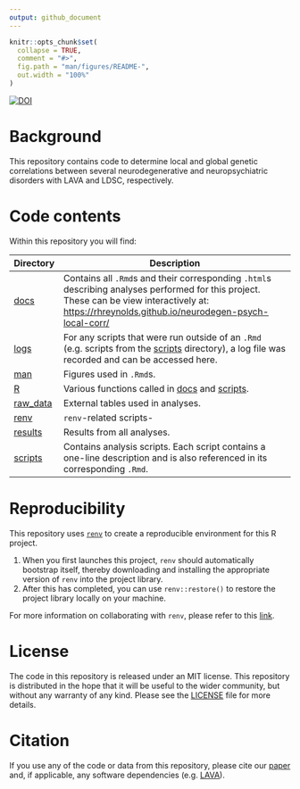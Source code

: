 ```yaml
---
output: github_document
---
```


<!-- README.md is generated from README.Rmd. Please edit that file -->

```r
knitr::opts_chunk$set(
  collapse = TRUE,
  comment = "#>",
  fig.path = "man/figures/README-",
  out.width = "100%"
)
```

<!-- badges: start -->
[![DOI](https://zenodo.org/badge/375954357.svg)](https://zenodo.org/badge/latestdoi/375954357)
<!-- badges: end -->

# Background
This repository contains code to determine local and global genetic correlations between several neurodegenerative and neuropsychiatric disorders with LAVA and LDSC, respectively.

# Code contents

Within this repository you will find:

| Directory | Description |
| --------- | --------------------------------------------------------------------------- |
| [docs](docs) | Contains all `.Rmd`s and their corresponding `.html`s describing analyses performed for this project. These can be view interactively at: [https://rhreynolds.github.io/neurodegen-psych-local-corr/](https://rhreynolds.github.io/neurodegen-psych-local-corr/)|
| [logs](logs) | For any scripts that were run outside of an `.Rmd` (e.g. scripts from the [scripts](scripts) directory), a log file was recorded and can be accessed here. |
| [man](man) | Figures used in `.Rmd`s. |
| [R](R)| Various functions called in [docs](docs) and [scripts](scripts). |
| [raw_data](raw_data) | External tables used in analyses. |
| [renv](renv) | `renv`-related scripts- |
| [results](results) | Results from all analyses. |
| [scripts](scripts) | Contains analysis scripts. Each script contains a one-line description and is also referenced in its corresponding `.Rmd`. |

# Reproducibility
This repository uses [`renv`](https://rstudio.github.io/renv/index.html) to create a reproducible environment for this R project. 

1. When you first launches this project, `renv` should automatically bootstrap itself, thereby downloading and installing the appropriate version of `renv` into the project library. 
2. After this has completed, you can use `renv::restore()` to restore the project library locally on your machine.

For more information on collaborating with `renv`, please refer to this [link](https://rstudio.github.io/renv/articles/collaborating.html).

# License
The code in this repository is released under an MIT license. This repository is distributed in the hope that it will be useful to the wider community, but without any warranty of any kind. Please see the [LICENSE](LICENSE) file for more details. 

# Citation
If you use any of the code or data from this repository, please cite our [paper](#TODO) and, if applicable, any software dependencies (e.g. [LAVA](https://github.com/josefin-werme/LAVA)).
